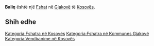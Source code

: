 {{Fshat në Kosovës
 | Emri                = Baliq
| sqi_N_name = Baliq
| sqi_N_FULL_NAME_RO = Baliq
| sqi_N_FULL_NAME_ND_RO = Baliq
| sqi_N_SORT_NAME_RG = BALIQ
| sqi_N_FULL_NAME_RG = Baliq
| sqi_N_FULL_NAME_ND_RG = Baliq
| sqi_V_name = Balaj
| sqi_V_FULL_NAME_RO = Balaj
| sqi_V_FULL_NAME_ND_RO = Balaj
| sqi_V_SORT_NAME_RG = BALAJ
| sqi_V_FULL_NAME_RG = Balaj
| sqi_V_FULL_NAME_ND_RG = Balaj
| srp_N_name = Balić
| srp_N_FULL_NAME_RO = Balić
| srp_N_FULL_NAME_ND_RO = Balic
| srp_N_SORT_NAME_RG = BALIC
| srp_N_FULL_NAME_RG = Balić
| srp_N_FULL_NAME_ND_RG = Balic
| srp_NS_name = Балић
| srp_NS_FULL_NAME_RO = Балић
| srp_NS_FULL_NAME_ND_RO = Балић
| srp_NS_SORT_NAME_RG = БАЛИЋ
| srp_NS_FULL_NAME_RG = Балић
| srp_NS_FULL_NAME_ND_RG = Балић

 | Emri (Rasa dhanore) = 
 | Figura              = 
 | Shteti              = Kosovo
 | Komuna              = Gjakovë
 | Kodi postar         = 
 | Sipërfaqja          = 

 | Popullsia           = 

 | Regj. i popullsisë  = 
 | Dend. e popullsisë  = 
 | Faqja zyrtare       = 
 <!--- Koordinatat ----> 
 | Gjerësia            = 42.379722
 | Gjatësia            = 21.103333
 | Lartësia            = 
}}
'''Baliq''' është një [[Fshat]] në [[Gjakovë]] të [[Kosovës]].

<!-- == Gjeografia == -->
<!-- == Historia == -->
<!-- == Demografia == -->
== Shih edhe ==
{{Komuna Gjakovë}}
{{Kosovo-Administrata-Cung}}

[[Kategoria:Fshatra në Kosovës]]
[[Kategoria:Fshatra në Kommunes Gjakovë]]
[[Kategoria:Vendbanime në Kosovës]]